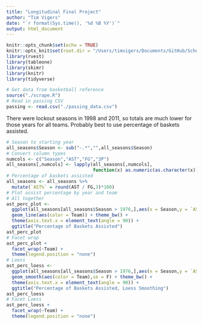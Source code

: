 ```yaml
---
title: "Longitudinal Final Project"
author: "Tim Vigers"
date: "`r format(Sys.time(), '%d %B %Y')`"
output: html_document
---
```


```r
knitr::opts_chunk$set(echo = TRUE)
knitr::opts_knit$set(root.dir = "/Users/timvigers/Documents/GitHub/School/Analysis of Longitudinal Data/Final Project")
library(rvest)
library(tableone)
library(skimr)
library(knitr)
library(tidyverse)
```

```r
# Get data from basketball reference
source("./scrape.R")
# Read in passing CSV
passing <- read.csv("./passing_data.csv")
```

There were lockout seasons in 1998 and 2011, so totals are much lower for those years for all teams. Probably best to use percentage of baskets assisted.

```r
# Season to starting year
all_seasons$Season <- sub("-.*","",all_seasons$Season)
# Convert column types
numcols <- c("Season","AST","FG","3P")
all_seasons[,numcols] <- lapply(all_seasons[,numcols], 
                                function(x) as.numeric(as.character(x)))
# Percentage of baskets assisted
all_seasons <- all_seasons %>%
  mutate(`AST%` = round(AST / FG,3)*100)
# Plot assist percentage by year and team
# All together
ast_perc_plot <- 
  ggplot(all_seasons[all_seasons$Season > 1976,],aes(x = Season,y = `AST%`,group = Team)) + 
  geom_line(aes(color = Team)) + theme_bw() + 
  theme(axis.text.x = element_text(angle = 90)) + 
  ggtitle("Percentage of Baskets Assisted")
ast_perc_plot
# Facet wrap
ast_perc_plot +
  facet_wrap(~Team) + 
  theme(legend.position = "none")
# Loess 
ast_perc_loess <- 
  ggplot(all_seasons[all_seasons$Season > 1976,],aes(x = Season,y = `AST%`,group = Team)) + 
  geom_smooth(aes(color = Team),se = F) + theme_bw() + 
  theme(axis.text.x = element_text(angle = 90)) + 
  ggtitle("Percentage of Baskets Assisted, Loess Smoothing")
ast_perc_loess
# Facet Loess
ast_perc_loess +
  facet_wrap(~Team) + 
  theme(legend.position = "none")
```